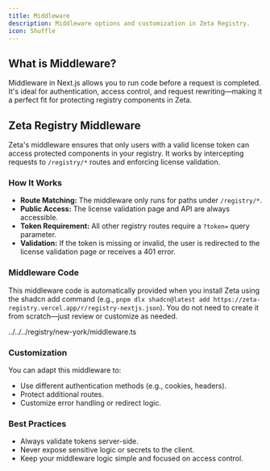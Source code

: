 ```yaml
---
title: Middleware
description: Middleware options and customization in Zeta Registry.
icon: Shuffle
---
```

## What is Middleware?

Middleware in Next.js allows you to run code before a request is completed. It's ideal for authentication, access control, and request rewriting—making it a perfect fit for protecting registry components in Zeta.

## Zeta Registry Middleware

Zeta's middleware ensures that only users with a valid license token can access protected components in your registry. It works by intercepting requests to `/registry/*` routes and enforcing license validation.

### How It Works

- **Route Matching:** The middleware only runs for paths under `/registry/*`.
- **Public Access:** The license validation page and API are always accessible.
- **Token Requirement:** All other registry routes require a `?token=` query parameter.
- **Validation:** If the token is missing or invalid, the user is redirected to the license validation page or receives a 401 error.

### Middleware Code

<Callout title="Important">This middleware code is automatically provided when you install Zeta using the shadcn add command (e.g., `pnpm dlx shadcn@latest add https://zeta-registry.vercel.app/r/registry-nextjs.json`). You do not need to create it from scratch—just review or customize as needed.</Callout>

<include meta='title="middleware.ts"'>../../../registry/new-york/middleware.ts</include>

### Customization

You can adapt this middleware to:
- Use different authentication methods (e.g., cookies, headers).
- Protect additional routes.
- Customize error handling or redirect logic.

### Best Practices

- Always validate tokens server-side.
- Never expose sensitive logic or secrets to the client.
- Keep your middleware logic simple and focused on access control.
